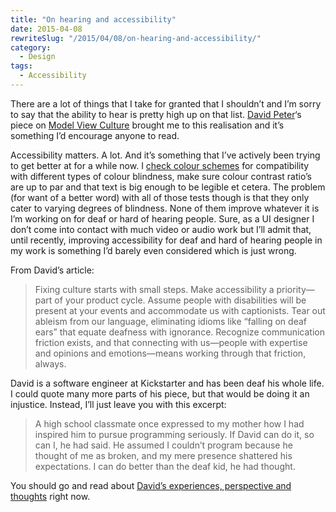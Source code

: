 ```yaml
---
title: "On hearing and accessibility"
date: 2015-04-08
rewriteSlug: "/2015/04/08/on-hearing-and-accessibility/"
category:
  - Design
tags:
  - Accessibility
---
```


There are a lot of things that I take for granted that I shouldn’t and I’m sorry to say that the ability to hear is pretty high up on that list. [David Peter](http://www.davidpeter.me/)‘s piece on [Model View Culture](https://modelviewculture.com/pieces/the-hearing-monoculture-rejects-those-who-cant-hear) brought me to this realisation and it’s something I’d encourage anyone to read.

Accessibility matters. A lot. And it’s something that I’ve actively been trying to get better at for a while now. I [check colour schemes](http://realmacsoftware.com/blog/designing-apps-for-the-visually-impaired) for compatibility with different types of colour blindness, make sure colour contrast ratio’s are up to par and that text is big enough to be legible et cetera. The problem (for want of a better word) with all of those tests though is that they only cater to varying degrees of blindness. None of them improve whatever it is I’m working on for deaf or hard of hearing people. Sure, as a UI designer I don’t come into contact with much video or audio work but I’ll admit that, until recently, improving accessibility for deaf and hard of hearing people in my work is something I’d barely even considered which is just wrong.

From David’s article:

> Fixing culture starts with small steps. Make accessibility a priority—part of your product cycle. Assume people with disabilities will be present at your events and accommodate us with captionists. Tear out ableism from our language, eliminating idioms like “falling on deaf ears” that equate deafness with ignorance. Recognize communication friction exists, and that connecting with us—people with expertise and opinions and emotions—means working through that friction, always.

David is a software engineer at Kickstarter and has been deaf his whole life. I could quote many more parts of his piece, but that would be doing it an injustice. Instead, I’ll just leave you with this excerpt:

> A high school classmate once expressed to my mother how I had inspired him to pursue programming seriously. If David can do it, so can I, he had said. He assumed I couldn’t program because he thought of me as broken, and my mere presence shattered his expectations. I can do better than the deaf kid, he had thought.

You should go and read about [David’s experiences, perspective and thoughts](https://modelviewculture.com/pieces/the-hearing-monoculture-rejects-those-who-cant-hear) right now.
  